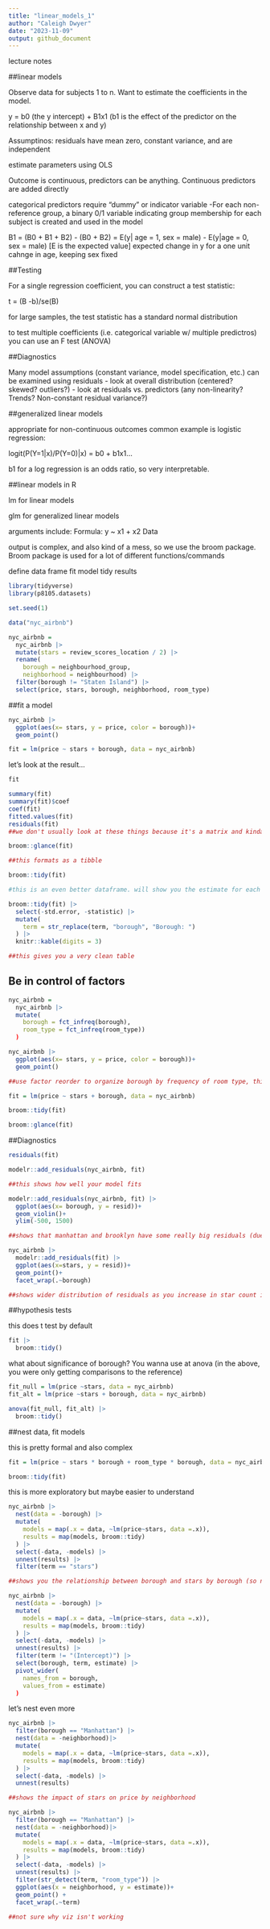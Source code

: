 ```yaml
---
title: "linear_models_1"
author: "Caleigh Dwyer"
date: "2023-11-09"
output: github_document
---
```


lecture notes

##linear models

Observe data for subjects 1 to n. Want to estimate the coefficients in the model.

y = b0 (the y intercept) + B1x1 (b1 is the effect of the predictor on the relationship between x and y)

Assumptinos: residuals have mean zero, constant variance, and are independent

estimate parameters using OLS

Outcome is continuous, predictors can be anything. Continuous predictors are added directly

categorical predictors require "dummy" or indicator variable
-For each non-reference group, a binary 0/1 variable indicating group membership for each subject is created and used in the model

B1 = (B0 + B1 + B2) - (B0 + B2)
  = E(y| age = 1, sex = male) - E(y|age = 0, sex = male)
  [E is the expected value]
  expected change in y for a one unit cahnge in age, keeping sex fixed

##Testing

For a single regression coefficient, you can construct a test statistic:

t = (B -b)/se(B)

for large samples, the test statistic has a standard normal distribution

to test multiple coefficients (i.e. categorical variable w/ multiple predictros) you can use an F test (ANOVA)

##Diagnostics

Many model assumptions (constant variance, model specification, etc.) can be examined using residuals
- look at overall distribution (centered? skewed? outliers?)
- look at residuals vs. predictors (any non-linearity? Trends? Non-constant residual variance?)

##generalized linear models

appropriate for non-continuous outcomes
common example is logistic regression:

logit(P(Y=1|x)/P(Y=0)|x) = b0 + b1x1...

b1 for a log regression is an odds ratio, so very interpretable. 

##linear models in R

lm for linear models

glm for generalized linear models

arguments include:
Formula: y ~ x1 + x2
Data

output is complex, and also kind of a mess, so we use the broom package. Broom package is used for a lot of different functions/commands

define data frame
fit model
tidy results


```r
library(tidyverse)
library(p8105.datasets)

set.seed(1)

```


```r
data("nyc_airbnb")

nyc_airbnb = 
  nyc_airbnb |> 
  mutate(stars = review_scores_location / 2) |> 
  rename(
    borough = neighbourhood_group,
    neighborhood = neighbourhood) |> 
  filter(borough != "Staten Island") |> 
  select(price, stars, borough, neighborhood, room_type)
```


##fit a model

```r
nyc_airbnb |> 
  ggplot(aes(x= stars, y = price, color = borough))+
  geom_point()
```


```r
fit = lm(price ~ stars + borough, data = nyc_airbnb)
```

let's look at the result...

```r
fit

summary(fit)
summary(fit)$coef
coef(fit)
fitted.values(fit)
residuals(fit)
##we don't usually look at these things because it's a matrix and kinda messy
```


```r
broom::glance(fit)

##this formats as a tibble

broom::tidy(fit)

#this is an even better dataframe. will show you the estimate for each category (borough) compared to the reference group

broom::tidy(fit) |> 
  select(-std.error, -statistic) |> 
  mutate(
    term = str_replace(term, "borough", "Borough: ")
  ) |> 
  knitr::kable(digits = 3)

##this gives you a very clean table

```


## Be in control of factors
```r
nyc_airbnb =
  nyc_airbnb |> 
  mutate(
    borough = fct_infreq(borough),
    room_type = fct_infreq(room_type))
  )

nyc_airbnb |> 
  ggplot(aes(x= stars, y = price, color = borough))+
  geom_point()

##use factor reorder to organize borough by frequency of room type, this will make sure that the reference group used by the model is the one with the most observations. When you wanna start interpreting coefficients, it's important to use a logical/feasible reference group
```



```r
fit = lm(price ~ stars + borough, data = nyc_airbnb)

broom::tidy(fit)

broom::glance(fit)
```


##Diagnostics

```r
residuals(fit)

modelr::add_residuals(nyc_airbnb, fit)

##this shows how well your model fits

modelr::add_residuals(nyc_airbnb, fit) |> 
  ggplot(aes(x= borough, y = resid))+
  geom_violin()+
  ylim(-500, 1500)

##shows that manhattan and brooklyn have some really big residuals (due to outlying data)

nyc_airbnb |> 
  modelr::add_residuals(fit) |> 
  ggplot(aes(x=stars, y = resid))+ 
  geom_point()+
  facet_wrap(.~borough)

##shows wider distribution of residuals as you increase in star count in manhattan and brooklyn
```

##hypothesis tests

this does t test by default
```r
fit |> 
  broom::tidy()
```


what about significance of borough? You wanna use at anova (in the above,  you were only getting comparisons to the reference)

```r
fit_null = lm(price ~stars, data = nyc_airbnb)
fit_alt = lm(price ~stars + borough, data = nyc_airbnb)

anova(fit_null, fit_alt) |> 
  broom::tidy()

```


##nest data, fit models


this is pretty formal and also complex
```r
fit = lm(price ~ stars * borough + room_type * borough, data = nyc_airbnb)

broom::tidy(fit)

```

this is more exploratory but maybe easier to understand

```r
nyc_airbnb |> 
  nest(data = -borough) |> 
  mutate(
    models = map(.x = data, ~lm(price~stars, data =.x)),
    results = map(models, broom::tidy)
  ) |> 
  select(-data, -models) |> 
  unnest(results) |> 
  filter(term == "stars")

##shows you the relationship between borough and stars by borough (so not comparing across boroughs or in reference to each other)

nyc_airbnb |> 
  nest(data = -borough) |> 
  mutate(
    models = map(.x = data, ~lm(price~stars, data =.x)),
    results = map(models, broom::tidy)
  ) |> 
  select(-data, -models) |> 
  unnest(results) |> 
  filter(term != "(Intercept)") |> 
  select(borough, term, estimate) |> 
  pivot_wider(
    names_from = borough,
    values_from = estimate)
  )
```

let's nest even more

```r

nyc_airbnb |> 
  filter(borough == "Manhattan") |> 
  nest(data = -neighborhood)|> 
  mutate(
    models = map(.x = data, ~lm(price~stars, data =.x)),
    results = map(models, broom::tidy)
  ) |> 
  select(-data, -models) |> 
  unnest(results)

##shows the impact of stars on price by neighborhood

nyc_airbnb |> 
  filter(borough == "Manhattan") |> 
  nest(data = -neighborhood)|> 
  mutate(
    models = map(.x = data, ~lm(price~stars, data =.x)),
    results = map(models, broom::tidy)
  ) |> 
  select(-data, -models) |> 
  unnest(results) |> 
  filter(str_detect(term, "room_type")) |> 
  ggplot(aes(x = neighborhood, y = estimate))+
  geom_point() +
  facet_wrap(.~term)

##not sure why viz isn't working
```

